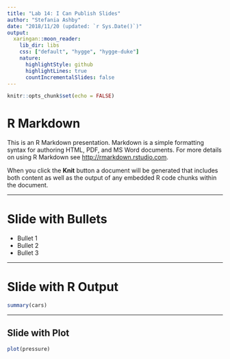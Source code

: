 ```yaml
---
title: "Lab 14: I Can Publish Slides"
author: "Stefania Ashby"
date: "2018/11/20 (updated: `r Sys.Date()`)"
output:
  xaringan::moon_reader:
    lib_dir: libs
    css: ["default", "hygge", "hygge-duke"]
    nature:
      highlightStyle: github
      highlightLines: true
      countIncrementalSlides: false
---
```



```r
knitr::opts_chunk$set(echo = FALSE)

```

# R Markdown

This is an R Markdown presentation. Markdown is a simple formatting syntax for authoring HTML, PDF, and MS Word documents. For more details on using R Markdown see <http://rmarkdown.rstudio.com>.

When you click the **Knit** button a document will be generated that includes both content as well as the output of any embedded R code chunks within the document.

---

# Slide with Bullets

- Bullet 1
- Bullet 2
- Bullet 3

--- 

# Slide with R Output

```r
summary(cars)
```

---

## Slide with Plot

```r
plot(pressure)
```

